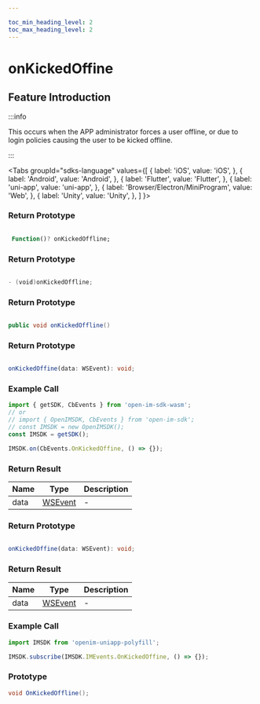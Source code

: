 ```yaml
---

toc_min_heading_level: 2
toc_max_heading_level: 2
---
```


# onKickedOffine

## Feature Introduction

:::info

This occurs when the APP administrator forces a user offline, or due to login policies causing the user to be kicked offline.

:::

<Tabs
groupId="sdks-language"
values={[
{ label: 'iOS', value: 'iOS', },
{ label: 'Android', value: 'Android', },
{ label: 'Flutter', value: 'Flutter', },
{ label: 'uni-app', value: 'uni-app', },
{ label: 'Browser/Electron/MiniProgram', value: 'Web', },
{ label: 'Unity', value: 'Unity', },
]
}>

<TabItem value="Flutter">

### Return Prototype

```dart showLineNumbers

 Function()? onKickedOffline;

```

</TabItem>

<TabItem value="iOS">

### Return Prototype

```swift showLineNumbers

- (void)onKickedOffline;

```

</TabItem>

<TabItem value="Android">

### Return Prototype

```java showLineNumbers

public void onKickedOffline()

```
</TabItem>

<TabItem value="Web">

### Return Prototype

```ts showLineNumbers

onKickedOffine(data: WSEvent): void;

```

### Example Call

```js showLineNumbers
import { getSDK, CbEvents } from 'open-im-sdk-wasm';
// or
// import { OpenIMSDK, CbEvents } from 'open-im-sdk';
// const IMSDK = new OpenIMSDK();
const IMSDK = getSDK();

IMSDK.on(CbEvents.OnKickedOffine, () => {});
```

### Return Result

| Name | Type                                    | Description |
| ---- | --------------------------------------- | ----------- |
| data | [WSEvent](/class/response.mdx) | -           |

</TabItem>

<TabItem value="uni-app">

### Return Prototype

```ts showLineNumbers

onKickedOffine(data: WSEvent): void;

```

### Return Result

| Name | Type                                    | Description |
| ---- | --------------------------------------- | ----------- |
| data | [WSEvent](/class/response.mdx) | -           |

### Example Call

```js showLineNumbers
import IMSDK from 'openim-uniapp-polyfill';

IMSDK.subscribe(IMSDK.IMEvents.OnKickedOffine, () => {});
```

</TabItem>

<TabItem value="Unity">

### Prototype

```C# showLineNumbers
void OnKickedOffline();
```

</TabItem>

</Tabs>